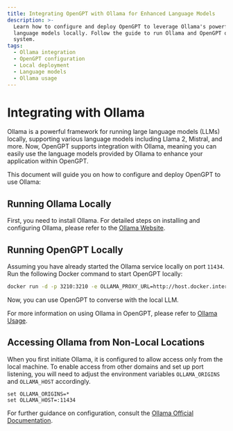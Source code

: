 ```yaml
---
title: Integrating OpenGPT with Ollama for Enhanced Language Models
description: >-
  Learn how to configure and deploy OpenGPT to leverage Ollama's powerful
  language models locally. Follow the guide to run Ollama and OpenGPT on your
  system.
tags:
  - Ollama integration
  - OpenGPT configuration
  - Local deployment
  - Language models
  - Ollama usage
---
```


# Integrating with Ollama

Ollama is a powerful framework for running large language models (LLMs) locally, supporting various language models including Llama 2, Mistral, and more. Now, OpenGPT supports integration with Ollama, meaning you can easily use the language models provided by Ollama to enhance your application within OpenGPT.

This document will guide you on how to configure and deploy OpenGPT to use Ollama:

## Running Ollama Locally

First, you need to install Ollama. For detailed steps on installing and configuring Ollama, please refer to the [Ollama Website](https://ollama.com).

## Running OpenGPT Locally

Assuming you have already started the Ollama service locally on port `11434`. Run the following Docker command to start OpenGPT locally:

```bash
docker run -d -p 3210:3210 -e OLLAMA_PROXY_URL=http://host.docker.internal:11434/v1 lobehub/lobe-chat
```

Now, you can use OpenGPT to converse with the local LLM.

For more information on using Ollama in OpenGPT, please refer to [Ollama Usage](/docs/usage/providers/ollama).

## Accessing Ollama from Non-Local Locations

When you first initiate Ollama, it is configured to allow access only from the local machine. To enable access from other domains and set up port listening, you will need to adjust the environment variables `OLLAMA_ORIGINS` and `OLLAMA_HOST` accordingly.
```
set OLLAMA_ORIGINS=*
set OLLAMA_HOST=:11434
```
For further guidance on configuration, consult the [Ollama Official Documentation](https://github.com/ollama/ollama/blob/main/docs/faq.md#how-do-i-configure-ollama-server).
